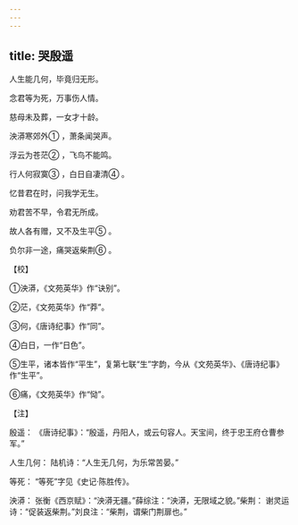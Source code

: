 ```yaml
---
---
---
```

title: 哭殷遥
---




人生能几何，毕竟归无形。

念君等为死，万事伤人情。

慈母未及葬，一女才十龄。

泱漭寒郊外① ，萧条闻哭声。

浮云为苍茫② ，飞鸟不能鸣。

行人何寂寞③ ，白日自凄清④ 。

忆昔君在时，问我学无生。

劝君苦不早，令君无所成。

故人各有赠，又不及生平⑤ 。

负尔非一途，痛哭返柴荆⑥ 。

【校】

①泱漭，《文苑英华》作“诀别”。

②茫，《文苑英华》作“莽”。

③何，《唐诗纪事》作“同”。

④白日，一作“日色”。

⑤生平，诸本皆作“平生”，复第七联“生”字韵，今从《文苑英华》、《唐诗纪事》作“生平”。

⑥痛，《文苑英华》作“恸”。

【注】

殷遥： 《唐诗纪事》：“殷遥，丹阳人，或云句容人。天宝间，终于忠王府仓曹参军。”

人生几何： 陆机诗：“人生无几何，为乐常苦晏。”

等死： “等死”字见《史记·陈胜传》。

泱漭： 张衡《西京赋》：“泱漭无疆。”薛综注：“泱漭，无限域之貌。”柴荆： 谢灵运诗：“促装返柴荆。”刘良注：“柴荆，谓柴门荆扉也。”